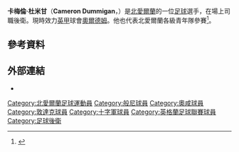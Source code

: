 
{{noteTA|G1=足球|G2=EPL|G3=FAcup
}}

{{Infobox football biography
| name                = 卡梅倫·杜米甘<br />Cameron Dummigan
| image               = 
| image_size          =
| caption             =
| fullname            = Cameron Dummigan<ref name="Barclays Premier League: notification of shirt numbers">{{cite web|title=Barclays Premier League: notification of shirt numbers|url=http://www.premierleague.com/content/dam/premierleague/site-content/News/publications/squad-lists/Barclays-Premier-League-Squad-Numbers-2014-15.pdf|publisher=Premier League|format=PDF|page=4|accessdate=10 November 2014|archive-date=2014-08-19|archive-url=https://web.archive.org/web/20140819085139/http://www.premierleague.com/content/dam/premierleague/site-content/News/publications/squad-lists/Barclays-Premier-League-Squad-Numbers-2014-15.pdf|dead-url=no}}</ref>
| birth_date          = {{birth date and age|1996|6|2|df=y}}<ref name="Burnley FootballSquads">{{cite web
| title = Burnley FootballSquads
| url = http://www.footballsquads.co.uk/eng/2014-2015/faprem/burnley.htm
| publisher = Football Squads
| accessdate = 2 August 2015
| archive-date = 2018-01-31
| archive-url = https://web.archive.org/web/20180131111949/http://www.footballsquads.co.uk/eng/2014-2015/faprem/burnley.htm
| dead-url = yes
}}</ref>
| birth_place         = 北愛爾蘭{{tsl|en|Lurgan|Lurgan}}
| height              = {{height|m=1.80}}<ref name="Burnley FootballSquads"/>
| position            = [[後衛_(足球)|後衛]]
| currentclub         = [[奧爾德姆足球俱樂部|奧爾德姆]]
| clubnumber          = 16
| youthyears1         = {{0|0000}}–2012
| youthclubs1         = [[基福維利足球會|基福維利]]
| youthyears2         = 2012–2013
| youthclubs2         = [[伯恩利足球俱樂部|伯恩利]]
| years1              = 2013–2016
| clubs1              = [[伯恩利足球俱樂部|伯恩利]]
| caps1               = 0
| goals1              = 0
| years2              = 2015–2016
| clubs2              = → [[奧爾德姆足球俱樂部|奧爾德姆]]
| caps2               = 26
| goals2              = 1
| years3 = 2016–2019
| clubs3 = [[奧爾德姆足球俱樂部|奧爾德姆]]
| caps3 = 0 
| goals3 = 0
| years4              = 2019–
| clubs4              = [[敦達克足球俱樂部|敦達克]]
| caps4               = 22
| goals4              = 1
| years5              = 2019–
| clubs5              = → [[十字軍足球會|十字軍]]
| caps5               = 3
| goals45             = 0
| nationalyears1      = 2012–2013
| nationalteam1       = [[北愛爾蘭17歲以下足球代表隊|北愛爾蘭U17]]
| nationalcaps1       = 6
| nationalgoals1      = 0
| nationalyears2      = 2013
| nationalteam2       = [[北愛爾蘭19歲以下足球代表隊|北愛爾蘭U19]]
| nationalcaps2       = 3
| nationalgoals2      = 0
| nationalyears3      = 2014–
| nationalteam3       = [[北愛爾蘭21歲以下足球代表隊|北愛爾蘭U21]]
| nationalcaps3       = 6
| nationalgoals3      = 0
| club-update         = 2016年5月10日12:08 (UTC)
}}

'''卡梅倫·杜米甘'''（'''Cameron Dummigan'''，{{bd|1996年|6月2日}}）是[[北愛爾蘭|北愛爾蘭]]的一位[[足球|足球]]選手，在場上司職後衛。現時效力[[英格蘭足球甲級聯賽|英甲]]球會[[奧爾德姆足球俱樂部|奧爾德姆]]。他也代表北愛爾蘭各級青年隊參賽<ref name="Cameron Dummigan - NIFG">{{cite news
| title = Cameron Dummigan - NIFG
| url = http://nifootball.blogspot.co.uk/2014/09/cameron-dummigan.html
| publisher = NIFG
| accessdate = 4 October 2015
| archive-date = 2016-03-04
| archive-url = https://web.archive.org/web/20160304194405/http://nifootball.blogspot.co.uk/2014/09/cameron-dummigan.html
| dead-url = yes
}}</ref>。

==參考資料==
{{reflist}}
==外部連結==
{{commons category|Cameron Dummigan}}
*{{soccerbase|id=73956|name=Cameron Dummigan}}

{{DEFAULTSORT:Dummigan, Cameron}}
[[Category:北愛爾蘭足球運動員|Category:北愛爾蘭足球運動員]]
[[Category:般尼球員|Category:般尼球員]]
[[Category:奧咸球員|Category:奧咸球員]]
[[Category:敦達克球員|Category:敦達克球員]]
[[Category:十字軍球員|Category:十字軍球員]]
[[Category:英格蘭足球聯賽球員|Category:英格蘭足球聯賽球員]]
[[Category:足球後衛|Category:足球後衛]]